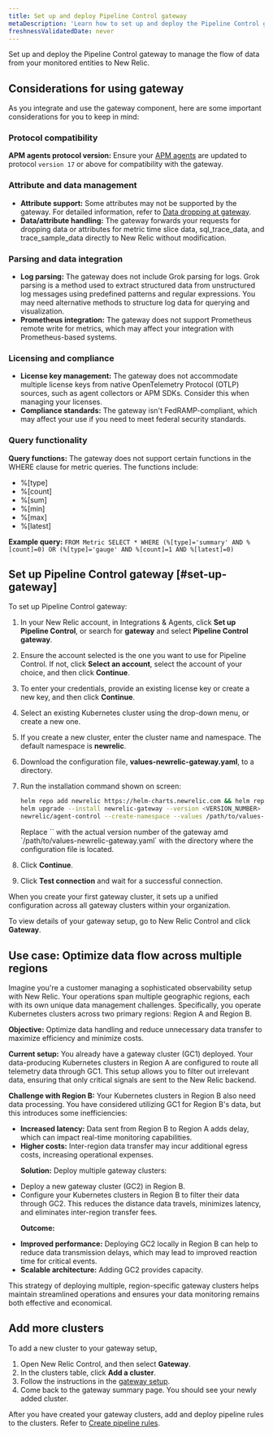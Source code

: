 ```yaml
---
title: Set up and deploy Pipeline Control gateway
metaDescription: 'Learn how to set up and deploy the Pipeline Control gateway to manage the flow of data from your monitored entities to New Relic.'
freshnessValidatedDate: never
---
```


Set up and deploy the Pipeline Control gateway to manage the flow of data from your monitored entities to New Relic.

## Considerations for using gateway
As you integrate and use the gateway component, here are some important considerations for you to keep in mind:

### Protocol compatibility
**APM agents protocol version:** Ensure your [APM agents](/docs/new-relic-control/pipeline-control/modify-agent-configuration/#supported-agent-versions) are updated to protocol `version 17` or above for compatibility with the gateway.

### Attribute and data management
- **Attribute support:** Some attributes may not be supported by the gateway. For detailed information, refer to [Data dropping at gateway](/docs/new-relic-control/pipeline-control/data-dropping-gateway).
- **Data/attribute handling:** The gateway forwards your requests for dropping data or attributes for metric time slice data, sql_trace_data, and trace_sample_data directly to New Relic without modification.

### Parsing and data integration
- **Log parsing:** The gateway does not include Grok parsing for logs. Grok parsing is a method used to extract structured data from unstructured log messages using predefined patterns and regular expressions. You may need alternative methods to structure log data for querying and visualization.
- **Prometheus integration:** The gateway does not support Prometheus remote write for metrics, which may affect your integration with Prometheus-based systems.

### Licensing and compliance
- **License key management:** The gateway does not accommodate multiple license keys from native OpenTelemetry Protocol (OTLP) sources, such as agent collectors or APM SDKs. Consider this when managing your licenses.
- **Compliance standards:** The gateway isn't FedRAMP-compliant, which may affect your use if you need to meet federal security standards.

### Query functionality
**Query functions:** The gateway does not support certain functions in the WHERE clause for metric queries. The functions include:
- %[type]
- %[count]
- %[sum]
- %[min]
- %[max]
- %[latest]

**Example query:** `FROM Metric SELECT * WHERE (%[type]='summary' AND %[count]=0) OR (%[type]='gauge' AND %[count]=1 AND %[latest]=0)`

## Set up Pipeline Control gateway [#set-up-gateway]

To set up Pipeline Control gateway:

1. In your New Relic account, in Integrations & Agents, click **Set up Pipeline Control**, or search for **gateway** and select **Pipeline Control gateway**. 
2. Ensure the account selected is the one you want to use for Pipeline Control. If not, click **Select an account**, select the account of your choice, and then click **Continue**.
3. To enter your credentials, provide an existing license key or create a new key, and then click **Continue**.  
4. Select an existing Kubernetes cluster using the drop-down menu, or create a new one.
5. If you create a new cluster, enter the cluster name and namespace. The default namespace is **newrelic**.
6. Download the configuration file, **values-newrelic-gateway.yaml**, to a directory.
7. Run the installation command shown on screen:
    
    ```bash
    helm repo add newrelic https://helm-charts.newrelic.com && helm repo update && \
    helm upgrade --install newrelic-gateway --version <VERSION_NUMBER> -n newrelic \
    newrelic/agent-control --create-namespace --values /path/to/values-newrelic-gateway.yaml --devel
    ```

    <Callout variant="tip">
        Replace `<VERSION_NUMBER>` with the actual version number of the gateway amd `/path/to/values-newrelic-gateway.yaml` with the directory where the configuration file is located. 
    </Callout>
8. Click **Continue**.
9. Click **Test connection** and wait for a successful connection.

When you create your first gateway cluster, it sets up a unified configuration across all gateway clusters within your organization. 

To view details of your gateway setup, go to New Relic Control and click **Gateway**.

## Use case: Optimize data flow across multiple regions
Imagine you're a customer managing a sophisticated observability setup with New Relic. Your operations span multiple geographic regions, each with its own unique data management challenges. Specifically, you operate Kubernetes clusters across two primary regions: Region A and Region B.

**Objective:** Optimize data handling and reduce unnecessary data transfer to maximize efficiency and minimize costs.<p/>
**Current setup:** You already have a gateway cluster (GC1) deployed. Your data-producing Kubernetes clusters in Region A are configured to route all telemetry data through GC1. This setup allows you to filter out irrelevant data, ensuring that only critical signals are sent to the New Relic backend.<p/>
**Challenge with Region B:** Your Kubernetes clusters in Region B also need data processing. You have considered utilizing GC1 for Region B's data, but this introduces some inefficiencies:
- **Increased latency:** Data sent from Region B to Region A adds delay, which can impact real-time monitoring capabilities.
- **Higher costs:** Inter-region data transfer may incur additional egress costs, increasing operational expenses.<p/>
**Solution:** Deploy multiple gateway clusters:
- Deploy a new gateway cluster (GC2) in Region B.
- Configure your Kubernetes clusters in Region B to filter their data through GC2. This reduces the distance data travels, minimizes latency, and eliminates inter-region transfer fees.<p/>
**Outcome:**
- **Improved performance:** Deploying GC2 locally in Region B can help to reduce data transmission delays, which may lead to improved reaction time for critical events.
- **Scalable architecture:** Adding GC2 provides capacity.

This strategy of deploying multiple, region-specific gateway clusters helps maintain streamlined operations and ensures your data monitoring remains both effective and economical.

## Add more clusters
To add a new cluster to your gateway setup, 
1. Open New Relic Control, and then select **Gateway**.
2. In the clusters table, click **Add a cluster**.
3. Follow the instructions in the [gateway setup](/docs/new-relic-control/pipeline-control/set-up-and-deploy-pipeline-control#set-up-gateway).
4. Come back to the gateway summary page. You should see your newly added cluster. 

After you have created your gateway clusters, add and deploy pipeline rules to the clusters. Refer to [Create pipeline rules](/docs/new-relic-control/pipeline-control/create-pipeline-rules).
